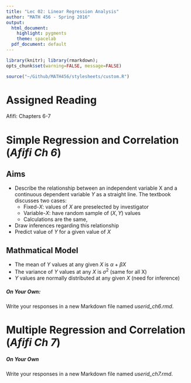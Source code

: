 ```yaml
---
title: "Lec 02: Linear Regression Analysis"
author: "MATH 456 - Spring 2016"
output:
  html_document:
    highlight: pygments
    theme: spacelab
  pdf_document: default
---
```

```r
library(knitr); library(rmarkdown);
opts_chunk$set(warning=FALSE, message=FALSE) 
```

```r
source("~/Github/MATH456/stylesheets/custom.R")
```

# Assigned Reading
Afifi: Chapters 6-7

# Simple Regression and Correlation (_Afifi Ch 6_)

## Aims
* Describe the relationship between an independent variable X and a continuous
  dependent variable $Y$ as a straight line. The textbook discusses two cases: 
    - Fixed-$X$: values of $X$ are preselected by investigator
    - Variable-$X$: have random sample of $(X,Y)$ values
    - Calculations are the same, 
* Draw inferences regarding this relationship
* Predict value of $Y$ for a given value of $X$

## Mathmatical Model
* The mean of $Y$ values at any given $X$ is $\alpha + \beta X$
* The variance of $Y$ values at any $X$ is $\sigma^2$ (same for all X)
* $Y$ values are normally distributed at any given $X$ (need for inference)



##### On Your Own: 
Write your responses in a new Markdown file named *userid_ch6.rmd*.



# Multiple Regression and Correlation (_Afifi Ch 7_)


##### On Your Own
Write your responses in a new Markdown file named *userid_ch7.rmd*.


